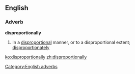 ==English==

===Adverb===
'''disproportionally'''

# In a [[disproportional]] manner, or to a disproportional extent; [[disproportionately]]

[[Category:English adverbs]]

[[ko:disproportionally]]
[[zh:disproportionally]]